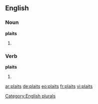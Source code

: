 ==English==

===Noun===
'''plaits'''

# {{plural of |[[plait]]}}

===Verb===
'''plaits'''

# {{third-person singular of|plait}}

[[Category:English plurals]]

[[ar:plaits]]
[[de:plaits]]
[[eo:plaits]]
[[fr:plaits]]
[[vi:plaits]]